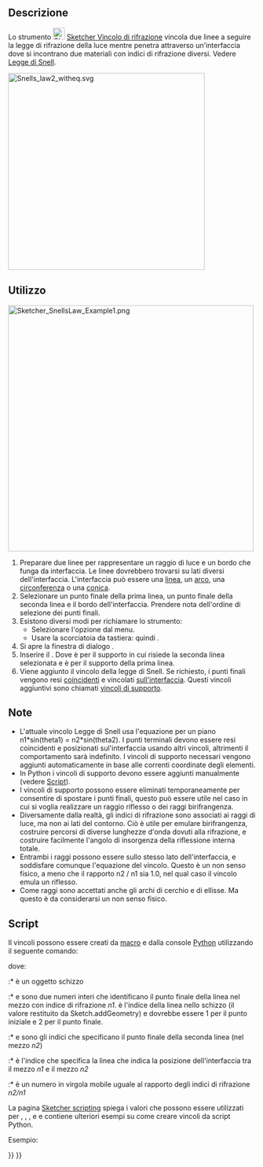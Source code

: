 <languages/>

{{Docnav/it
|[[Sketcher_ConstrainBlock/it|Blocco]]
|[[Sketcher_ToggleDrivingConstraint/it|Vincolo guida/riferimento]]
|[[Sketcher_Workbench/it|Sketcher]]
|IconL=Sketcher_ConstrainBlock.svg
|IconR=Sketcher_ToggleDrivingConstraint.svg
|IconC=Workbench_Sketcher.svg
}}

{{GuiCommand/it
|Name=Sketcher ConstrainSnellsLaw
|Name/it=Sketcher Vincolo di rifrazione
|MenuLocation=Schizzo → Vincoli Sketcher → Vincolo di rifrazione (Legge di Snell)
|Workbenches=[[Sketcher_Workbench/it|Sketcher]]
|Shortcut={{KEY|K}} {{KEY|W}}
|Version=0.15
}}

<span id="Description"></span>
==Descrizione== 

Lo strumento [[Image:Sketcher_ConstrainSnellsLaw.svg|24px]] [[Sketcher_ConstrainSnellsLaw/it|Sketcher Vincolo di rifrazione]] vincola due linee a seguire la legge di rifrazione della luce mentre penetra attraverso un'interfaccia dove si incontrano due materiali con indici di rifrazione diversi. Vedere [http://en.wikipedia.org/wiki/Snell%27s_law Legge di Snell].

[[Image:Snells_law2_witheq.svg|x400px]]
{{Caption|Legge di Snell}}

<span id="Usage"></span>
==Utilizzo== 

[[Image:Sketcher_SnellsLaw_Example1.png|500px]]
{{Caption|La sequenza dei clic è indicata da frecce gialle con numeri, n1 e n2 mostrano dove sono gli indici di rifrazione}}

# Preparare due linee per rappresentare un raggio di luce e un bordo che funga da interfaccia. Le linee dovrebbero trovarsi su lati diversi dell'interfaccia. L'interfaccia può essere una [[Sketcher_CreateLine/it|linea]], un [[Sketcher_CreateArc/it|arco]], una [[Sketcher_CreateCircle/it|circonferenza]] o una [[Sketcher_CompCreateConic/it|conica]].
# Selezionare un punto finale della prima linea, un punto finale della seconda linea e il bordo dell'interfaccia. Prendere nota dell'ordine di selezione dei punti finali.
# Esistono diversi modi per richiamare lo strumento:
#* Selezionare l'opzione {{MenuCommand|Schizzo → Vincoli Sketcher → [[Image:Sketcher_ConstrainSnellsLaw.svg|16px]] Vincolo di rifrazione (legge di Snell)}} dal menu.
#* Usare la scorciatoia da tastiera: {{KEY|K}} quindi {{KEY|W}}.
# Si apre la finestra di dialogo {{MenuCommand|Vincolo di rifrazione}}.
# Inserire il {{MenuCommand|Rapporto n2/n1}}. Dove {{MenuCommand|n2}} è per il supporto in cui risiede la seconda linea selezionata e {{MenuCommand|n1}} è per il supporto della prima linea.
# Viene aggiunto il vincolo della legge di Snell. Se richiesto, i punti finali vengono resi [[Sketcher_ConstrainCoincident/it|coincidenti]] e vincolati [[Sketcher_ConstrainPointOnObject/it|sull'interfaccia]]. Questi vincoli aggiuntivi sono chiamati [[Sketcher_helper_constraint/it|vincoli di supporto]].

<span id="Notes"></span>
==Note==

* L'attuale vincolo Legge di Snell usa l'equazione per un piano n1*sin(theta1) = n2*sin(theta2). I punti terminali devono essere resi coincidenti e posizionati sul'interfaccia usando altri vincoli, altrimenti il comportamento sarà indefinito. I vincoli di supporto necessari vengono aggiunti automaticamente in base alle correnti coordinate degli elementi.
* In Python i vincoli di supporto devono essere aggiunti manualmente (vedere [[#Script|Script]]).
* I vincoli di supporto possono essere eliminati temporaneamente per consentire di spostare i punti finali, questo può essere utile nel caso in cui si voglia realizzare un raggio riflesso o dei raggi birifrangenza.
* Diversamente dalla realtà, gli indici di rifrazione sono associati ai raggi di luce, ma non ai lati del contorno. Ciò è utile per emulare birifrangenza, costruire percorsi di diverse lunghezze d'onda dovuti alla rifrazione, e costruire facilmente l'angolo di insorgenza della riflessione interna totale.
* Entrambi i raggi possono essere sullo stesso lato dell'interfaccia, e soddisfare comunque l'equazione del vincolo. Questo è un non senso fisico, a meno che il rapporto n2 / n1 sia 1.0, nel qual caso il vincolo emula un riflesso.
* Come raggi sono accettati anche gli archi di cerchio e di ellisse. Ma questo è da considerarsi un non senso fisico.

<span id="Scripting"></span>
==Script==

Il vincoli possono essere creati da [[Macros/it|macro]] e dalla console [[Python/it|Python]] utilizzando il seguente comando:

{{Code|code=
Sketch.addConstraint(Sketcher.Constraint('SnellsLaw',line1,pointpos1,line2,pointpos2,interface,n2byn1))
}}

dove:
:* {{incode|Sketch}} è un oggetto schizzo
:* {{incode|line1}} e {{incode|pointpos1}} sono due numeri interi che identificano il punto finale della linea nel mezzo con indice di rifrazione ''n1''. {{incode|line1}} è l'indice della linea nello schizzo (il valore restituito da Sketch.addGeometry) e {{incode|pointpos1}} dovrebbe essere 1 per il punto iniziale e 2 per il punto finale.
:* {{incode|line2}} e {{incode|pointpos2}} sono gli indici che specificano il punto finale della seconda linea (nel mezzo ''n2'')
:* {{incode|interface}} è l'indice che specifica la linea che indica la posizione dell'interfaccia tra il mezzo ''n1'' e il mezzo ''n2''
:* {{incode|n2byn1}} è un numero in virgola mobile uguale al rapporto degli indici di rifrazione ''n2/n1''

La pagina [[Sketcher_scripting/it|Sketcher scripting]] spiega i valori che possono essere utilizzati per {{incode|line1}}, {{incode|pointpos1}}, {{incode|line2}}, {{incode|pointpos2}} e {{incode|interface}} e contiene ulteriori esempi su come creare vincoli da script Python.

Esempio:

{{Code|code=
import Sketcher
import Part
import FreeCAD

StartPoint = 1
EndPoint = 2

f = App.activeDocument().addObject("Sketcher::SketchObject","Sketch")

# add geometry to the sketch
icir = f.addGeometry(Part.Circle(App.Vector(-547.612366,227.479736,0),App.Vector(0,0,1),68.161979))
iline1 = f.addGeometry(Part.LineSegment(App.Vector(-667.331726,244.127090,0),App.Vector(-604.284241,269.275238,0)))
iline2 = f.addGeometry(Part.LineSegment(App.Vector(-604.284241,269.275238,0),App.Vector(-490.940491,256.878265,0)))
# add constraints
# helper constraints:
f.addConstraint(Sketcher.Constraint('Coincident',iline1,EndPoint,iline2,StartPoint)) 
f.addConstraint(Sketcher.Constraint('PointOnObject',iline1,EndPoint,icir)) 
# the Snell's law:
f.addConstraint(Sketcher.Constraint('SnellsLaw',iline1,EndPoint,iline2,StartPoint,icir,1.47))

App.ActiveDocument.recompute() 
}}


{{Docnav/it
|[[Sketcher_ConstrainBlock/it|Blocco]]
|[[Sketcher_ToggleDrivingConstraint/it|Vincolo guida/riferimento]]
|[[Sketcher_Workbench/it|Sketcher]]
|IconL=Sketcher_ConstrainBlock.svg
|IconR=Sketcher_ToggleDrivingConstraint.svg
|IconC=Workbench_Sketcher.svg
}}

{{Sketcher_Tools_navi{{#translation:}}}}
{{Userdocnavi{{#translation:}}}}